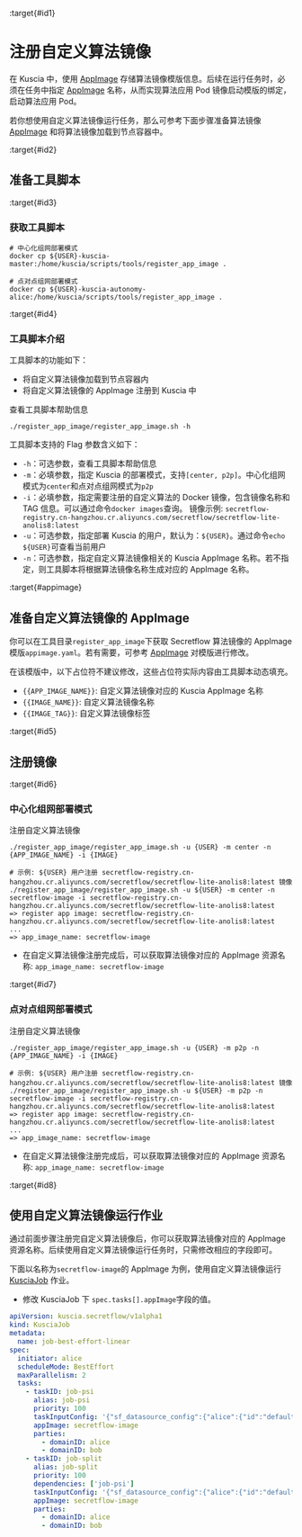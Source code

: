 :target{#id1}

# 注册自定义算法镜像

在 Kuscia 中，使用 [AppImage](../reference/concepts/appimage_cn.mdx) 存储算法镜像模版信息。后续在运行任务时，必须在任务中指定 [AppImage](../reference/concepts/appimage_cn.mdx) 名称，从而实现算法应用 Pod 镜像启动模版的绑定，启动算法应用 Pod。

若你想使用自定义算法镜像运行任务，那么可参考下面步骤准备算法镜像 [AppImage](../reference/concepts/appimage_cn.mdx) 和将算法镜像加载到节点容器中。

:target{#id2}

## 准备工具脚本

:target{#id3}

### 获取工具脚本

```shell
# 中心化组网部署模式
docker cp ${USER}-kuscia-master:/home/kuscia/scripts/tools/register_app_image .

# 点对点组网部署模式
docker cp ${USER}-kuscia-autonomy-alice:/home/kuscia/scripts/tools/register_app_image .
```

:target{#id4}

### 工具脚本介绍

工具脚本的功能如下：

- 将自定义算法镜像加载到节点容器内
- 将自定义算法镜像的 AppImage 注册到 Kuscia 中

查看工具脚本帮助信息

```shell
./register_app_image/register_app_image.sh -h
```

工具脚本支持的 Flag 参数含义如下：

- `-h`：可选参数，查看工具脚本帮助信息
- `-m`：必填参数，指定 Kuscia 的部署模式，支持`[center, p2p]`。中心化组网模式为`center`和点对点组网模式为`p2p`
- `-i`：必填参数，指定需要注册的自定义算法的 Docker 镜像，包含镜像名称和 TAG 信息。可以通过命令`docker images`查询。 镜像示例: `secretflow-registry.cn-hangzhou.cr.aliyuncs.com/secretflow/secretflow-lite-anolis8:latest`
- `-u`：可选参数，指定部署 Kuscia 的用户，默认为：`${USER}`。通过命令`echo ${USER}`可查看当前用户
- `-n`：可选参数，指定自定义算法镜像相关的 Kuscia AppImage 名称。若不指定，则工具脚本将根据算法镜像名称生成对应的 AppImage 名称。

:target{#appimage}

## 准备自定义算法镜像的 AppImage

你可以在工具目录`register_app_image`下获取 Secretflow 算法镜像的 AppImage 模版`appimage.yaml`。若有需要，可参考 [AppImage](../reference/concepts/appimage_cn.mdx) 对模版进行修改。

在该模版中，以下占位符不建议修改，这些占位符实际内容由工具脚本动态填充。

- `{{APP_IMAGE_NAME}}`: 自定义算法镜像对应的 Kuscia AppImage 名称
- `{{IMAGE_NAME}}`: 自定义算法镜像名称
- `{{IMAGE_TAG}}`: 自定义算法镜像标签

:target{#id5}

## 注册镜像

:target{#id6}

### 中心化组网部署模式

注册自定义算法镜像

```shell
./register_app_image/register_app_image.sh -u {USER} -m center -n {APP_IMAGE_NAME} -i {IMAGE}

# 示例: ${USER} 用户注册 secretflow-registry.cn-hangzhou.cr.aliyuncs.com/secretflow/secretflow-lite-anolis8:latest 镜像
./register_app_image/register_app_image.sh -u ${USER} -m center -n secretflow-image -i secretflow-registry.cn-hangzhou.cr.aliyuncs.com/secretflow/secretflow-lite-anolis8:latest
=> register app image: secretflow-registry.cn-hangzhou.cr.aliyuncs.com/secretflow/secretflow-lite-anolis8:latest
...
=> app_image_name: secretflow-image
```

- 在自定义算法镜像注册完成后，可以获取算法镜像对应的 AppImage 资源名称: `app_image_name: secretflow-image`

:target{#id7}

### 点对点组网部署模式

注册自定义算法镜像

```shell
./register_app_image/register_app_image.sh -u {USER} -m p2p -n {APP_IMAGE_NAME} -i {IMAGE}

# 示例: ${USER} 用户注册 secretflow-registry.cn-hangzhou.cr.aliyuncs.com/secretflow/secretflow-lite-anolis8:latest 镜像
./register_app_image/register_app_image.sh -u ${USER} -m p2p -n secretflow-image -i secretflow-registry.cn-hangzhou.cr.aliyuncs.com/secretflow/secretflow-lite-anolis8:latest
=> register app image: secretflow-registry.cn-hangzhou.cr.aliyuncs.com/secretflow/secretflow-lite-anolis8:latest
...
=> app_image_name: secretflow-image
```

- 在自定义算法镜像注册完成后，可以获取算法镜像对应的 AppImage 资源名称: `app_image_name: secretflow-image`

:target{#id8}

## 使用自定义算法镜像运行作业

通过前面步骤注册完自定义算法镜像后，你可以获取算法镜像对应的 AppImage 资源名称。后续使用自定义算法镜像运行任务时，只需修改相应的字段即可。

下面以名称为`secretflow-image`的 AppImage 为例，使用自定义算法镜像运行 [KusciaJob](../reference/concepts/kusciajob_cn.mdx) 作业。

- 修改 KusciaJob 下 `spec.tasks[].appImage`字段的值。

```yaml
apiVersion: kuscia.secretflow/v1alpha1
kind: KusciaJob
metadata:
  name: job-best-effort-linear
spec:
  initiator: alice
  scheduleMode: BestEffort
  maxParallelism: 2
  tasks:
    - taskID: job-psi
      alias: job-psi
      priority: 100
      taskInputConfig: '{"sf_datasource_config":{"alice":{"id":"default-data-source"},"bob":{"id":"default-data-source"}},"sf_cluster_desc":{"parties":["alice","bob"],"devices":[{"name":"spu","type":"spu","parties":["alice","bob"],"config":"{\"runtime_config\":{\"protocol\":\"REF2K\",\"field\":\"FM64\"},\"link_desc\":{\"connect_retry_times\":60,\"connect_retry_interval_ms\":1000,\"brpc_channel_protocol\":\"http\",\"brpc_channel_connection_type\":\"pooled\",\"recv_timeout_ms\":1200000,\"http_timeout_ms\":1200000}}"},{"name":"heu","type":"heu","parties":["alice","bob"],"config":"{\"mode\": \"PHEU\", \"schema\": \"paillier\", \"key_size\": 2048}"}],"ray_fed_config":{"cross_silo_comm_backend":"brpc_link"}},"sf_node_eval_param":{"domain":"preprocessing","name":"psi","version":"0.0.1","attr_paths":["input/receiver_input/key","input/sender_input/key","protocol","precheck_input","bucket_size","curve_type"],"attrs":[{"ss":["id1"]},{"ss":["id2"]},{"s":"ECDH_PSI_2PC"},{"b":true},{"i64":"1048576"},{"s":"CURVE_FOURQ"}]},"sf_input_ids":["alice-table","bob-table"],"sf_output_ids":["psi-output"],"sf_output_uris":["psi-output.csv"]}'
      appImage: secretflow-image
      parties:
        - domainID: alice
        - domainID: bob
    - taskID: job-split
      alias: job-split
      priority: 100
      dependencies: ['job-psi']
      taskInputConfig: '{"sf_datasource_config":{"alice":{"id":"default-data-source"},"bob":{"id":"default-data-source"}},"sf_cluster_desc":{"parties":["alice","bob"],"devices":[{"name":"spu","type":"spu","parties":["alice","bob"],"config":"{\"runtime_config\":{\"protocol\":\"REF2K\",\"field\":\"FM64\"},\"link_desc\":{\"connect_retry_times\":60,\"connect_retry_interval_ms\":1000,\"brpc_channel_protocol\":\"http\",\"brpc_channel_connection_type\":\"pooled\",\"recv_timeout_ms\":1200000,\"http_timeout_ms\":1200000}}"},{"name":"heu","type":"heu","parties":["alice","bob"],"config":"{\"mode\": \"PHEU\", \"schema\": \"paillier\", \"key_size\": 2048}"}],"ray_fed_config":{"cross_silo_comm_backend":"brpc_link"}},"sf_node_eval_param":{"domain":"preprocessing","name":"train_test_split","version":"0.0.1","attr_paths":["train_size","test_size","random_state","shuffle"],"attrs":[{"f":0.75},{"f":0.25},{"i64":1234},{"b":true}]},"sf_output_uris":["train-dataset.csv","test-dataset.csv"],"sf_output_ids":["train-dataset","test-dataset"],"sf_input_ids":["psi-output"]}'
      appImage: secretflow-image
      parties:
        - domainID: alice
        - domainID: bob
```
